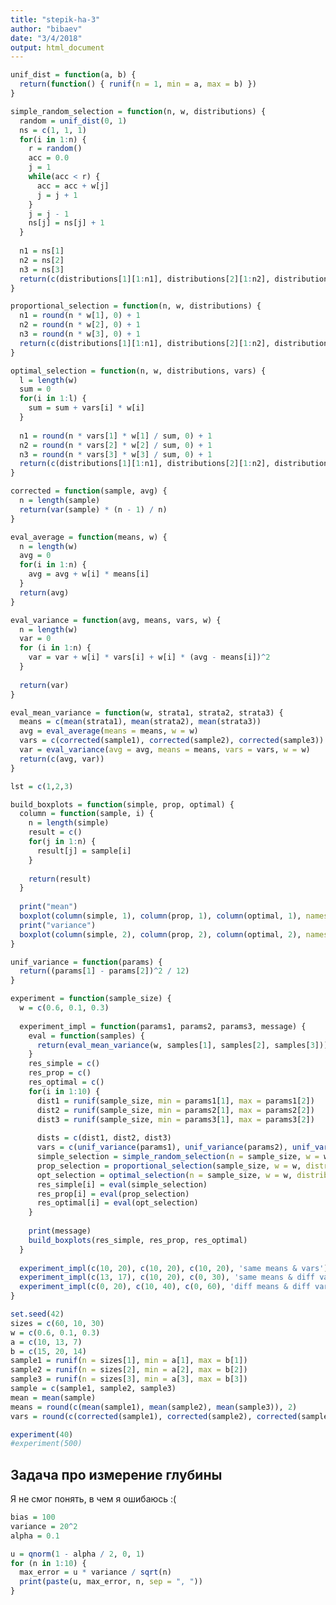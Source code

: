 ```yaml
---
title: "stepik-ha-3"
author: "bibaev"
date: "3/4/2018"
output: html_document
---
```


``` r
unif_dist = function(a, b) {
  return(function() { runif(n = 1, min = a, max = b) })
}

simple_random_selection = function(n, w, distributions) {
  random = unif_dist(0, 1)
  ns = c(1, 1, 1)
  for(i in 1:n) {
    r = random()
    acc = 0.0
    j = 1
    while(acc < r) {
      acc = acc + w[j]
      j = j + 1
    }
    j = j - 1
    ns[j] = ns[j] + 1
  }
  
  n1 = ns[1]
  n2 = ns[2]
  n3 = ns[3]
  return(c(distributions[1][1:n1], distributions[2][1:n2], distributions[3][1:n3]))
}

proportional_selection = function(n, w, distributions) {
  n1 = round(n * w[1], 0) + 1
  n2 = round(n * w[2], 0) + 1
  n3 = round(n * w[3], 0) + 1
  return(c(distributions[1][1:n1], distributions[2][1:n2], distributions[3][1:n3]))
}

optimal_selection = function(n, w, distributions, vars) {
  l = length(w)
  sum = 0
  for(i in 1:l) {
    sum = sum + vars[i] * w[i]
  }
  
  n1 = round(n * vars[1] * w[1] / sum, 0) + 1
  n2 = round(n * vars[2] * w[2] / sum, 0) + 1
  n3 = round(n * vars[3] * w[3] / sum, 0) + 1
  return(c(distributions[1][1:n1], distributions[2][1:n2], distributions[3][1:n3]))
}

corrected = function(sample, avg) {
  n = length(sample)
  return(var(sample) * (n - 1) / n)
}

eval_average = function(means, w) {
  n = length(w)
  avg = 0
  for(i in 1:n) {
    avg = avg + w[i] * means[i]
  }
  return(avg)
}

eval_variance = function(avg, means, vars, w) {
  n = length(w)
  var = 0
  for (i in 1:n) {
    var = var + w[i] * vars[i] + w[i] * (avg - means[i])^2
  }
  
  return(var)
}

eval_mean_variance = function(w, strata1, strata2, strata3) {
  means = c(mean(strata1), mean(strata2), mean(strata3))
  avg = eval_average(means = means, w = w)
  vars = c(corrected(sample1), corrected(sample2), corrected(sample3))
  var = eval_variance(avg = avg, means = means, vars = vars, w = w)
  return(c(avg, var))
}

```

``` r
lst = c(1,2,3)
```

``` r

build_boxplots = function(simple, prop, optimal) {
  column = function(sample, i) {
    n = length(simple)
    result = c()
    for(j in 1:n) {
      result[j] = sample[i]
    }
    
    return(result)
  }
  
  print("mean")
  boxplot(column(simple, 1), column(prop, 1), column(optimal, 1), names = c("simple", "prop", "optimal"))
  print("variance")
  boxplot(column(simple, 2), column(prop, 2), column(optimal, 2), names = c("simple", "prop", "optimal"))
}

unif_variance = function(params) {
  return((params[1] - params[2])^2 / 12)
}

experiment = function(sample_size) {
  w = c(0.6, 0.1, 0.3)
  
  experiment_impl = function(params1, params2, params3, message) {
    eval = function(samples) {
      return(eval_mean_variance(w, samples[1], samples[2], samples[3]))
    }
    res_simple = c()
    res_prop = c()
    res_optimal = c()
    for(i in 1:10) {
      dist1 = runif(sample_size, min = params1[1], max = params1[2])
      dist2 = runif(sample_size, min = params2[1], max = params2[2])
      dist3 = runif(sample_size, min = params3[1], max = params3[2])
      
      dists = c(dist1, dist2, dist3)
      vars = c(unif_variance(params1), unif_variance(params2), unif_variance(params3))
      simple_selection = simple_random_selection(n = sample_size, w = w, distributions = dists)
      prop_selection = proportional_selection(sample_size, w = w, distributions = dists)
      opt_selection = optimal_selection(n = sample_size, w = w, distributions = dists, vars = vars)
      res_simple[i] = eval(simple_selection)
      res_prop[i] = eval(prop_selection)
      res_optimal[i] = eval(opt_selection)
    }
    
    print(message)
    build_boxplots(res_simple, res_prop, res_optimal)
  } 
  
  experiment_impl(c(10, 20), c(10, 20), c(10, 20), 'same means & vars')
  experiment_impl(c(13, 17), c(10, 20), c(0, 30), 'same means & diff vars')
  experiment_impl(c(0, 20), c(10, 40), c(0, 60), 'diff means & diff vars')
}

set.seed(42)
sizes = c(60, 10, 30)
w = c(0.6, 0.1, 0.3)
a = c(10, 13, 7)
b = c(15, 20, 14)
sample1 = runif(n = sizes[1], min = a[1], max = b[1])
sample2 = runif(n = sizes[2], min = a[2], max = b[2])
sample3 = runif(n = sizes[3], min = a[3], max = b[3])
sample = c(sample1, sample2, sample3)
mean = mean(sample)
means = round(c(mean(sample1), mean(sample2), mean(sample3)), 2)
vars = round(c(corrected(sample1), corrected(sample2), corrected(sample3)), 2)

experiment(40)
#experiment(500)
```

## Задача про измерение глубины

Я не смог понять, в чем я ошибаюсь :(
``` r
bias = 100
variance = 20^2
alpha = 0.1

u = qnorm(1 - alpha / 2, 0, 1)
for (n in 1:10) {
  max_error = u * variance / sqrt(n)
  print(paste(u, max_error, n, sep = ", "))
}
```